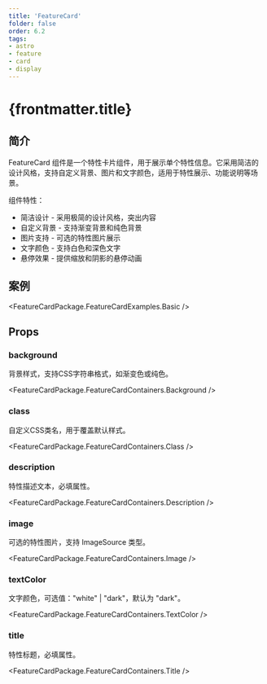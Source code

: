 ```yaml
---
title: 'FeatureCard'
folder: false
order: 6.2
tags:
- astro
- feature
- card
- display
---
```



# {frontmatter.title}

## 简介

FeatureCard 组件是一个特性卡片组件，用于展示单个特性信息。它采用简洁的设计风格，支持自定义背景、图片和文字颜色，适用于特性展示、功能说明等场景。

组件特性：

- 简洁设计 - 采用极简的设计风格，突出内容
- 自定义背景 - 支持渐变背景和纯色背景
- 图片支持 - 可选的特性图片展示
- 文字颜色 - 支持白色和深色文字
- 悬停效果 - 提供缩放和阴影的悬停动画

## 案例

<FeatureCardPackage.FeatureCardExamples.Basic />

## Props

### background

背景样式，支持CSS字符串格式，如渐变色或纯色。

<FeatureCardPackage.FeatureCardContainers.Background />

### class

自定义CSS类名，用于覆盖默认样式。

<FeatureCardPackage.FeatureCardContainers.Class />

### description

特性描述文本，必填属性。

<FeatureCardPackage.FeatureCardContainers.Description />

### image

可选的特性图片，支持 ImageSource 类型。

<FeatureCardPackage.FeatureCardContainers.Image />

### textColor

文字颜色，可选值："white" | "dark"，默认为 "dark"。

<FeatureCardPackage.FeatureCardContainers.TextColor />

### title

特性标题，必填属性。

<FeatureCardPackage.FeatureCardContainers.Title />
